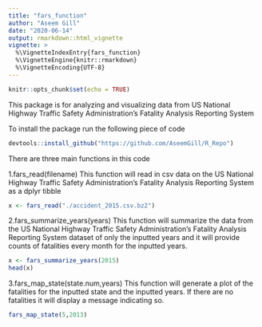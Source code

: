 ```yaml
---
title: "fars_function"
author: "Aseem Gill"
date: "2020-06-14"
output: rmarkdown::html_vignette
vignette: >
  %\VignetteIndexEntry{fars_function}
  %\VignetteEngine{knitr::rmarkdown}
  %\VignetteEncoding{UTF-8}
---
```


```r
knitr::opts_chunk$set(echo = TRUE)
```

This package is for analyzing and visualizing data from US National Highway Traffic Safety Administration's Fatality Analysis Reporting System

To install the package run the following piece of code
```r
devtools::install_github("https://github.com/AseemGill/R_Repo")
```

There are three main functions in this code

1.fars_read(filename)
This function will read in csv data on the US National Highway Traffic Safety Administration's Fatality Analysis Reporting System as a dplyr tibble

```r
x <- fars_read("./accident_2015.csv.bz2")
```

2.fars_summarize_years(years)
This function will summarize the data from the US National Highway Traffic Safety Administration's Fatality Analysis Reporting System dataset of only the inputted years and it will provide counts of fatalities every month for the inputted years.
``` r
x <- fars_summarize_years(2015)
head(x)
```

3.fars_map_state(state.num,years)
This function will generate a plot of the fatalities for the inputted state and the inputted years. If there are no fatalities it will display a message indicating so. 

```r
fars_map_state(5,2013)
```

